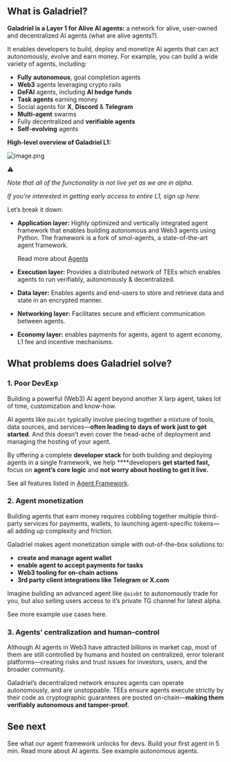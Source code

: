 ## What is Galadriel?

**Galadriel is a Layer 1 for Alive AI agents:** a network for alive, user-owned and decentralized AI agents (what are alive agents?). 

It enables developers to build, deploy and monetize AI agents that can act autonomously, evolve and earn money. For example, you can build a wide variety of agents, including:

- **Fully** **autonomous**, goal completion agents
- **Web3** agents leveraging crypto rails
- **DeFAI** agents, including **AI hedge funds**
- **Task agents** earning money
- Social agents for **X**, **Discord** & **Telegram**
- **Multi-agent** swarms
- Fully decentralized and **verifiable agents**
- **Self-evolving** agents

**High-level overview of Galadriel L1:**

![image.png](/images/overview-layers.png)

<aside>
⚠️

*Note that all of the functionality is not live yet as we are in alpha.*

*If you’re interested in getting early access to entire L1, sign up here.* 

</aside>

Let’s break it down:

- **Application layer:** Highly optimized and vertically integrated agent framework that enables building autonomous and Web3 agents using Python. The framework is a fork of smol-agents, a state-of-the-art agent framework.
    
    Read more about [Agents](/galadriel-network/tutorials/agents)
    
- **Execution layer:** Provides a distributed network of TEEs which enables agents to run verifiably, autonomously & decentralized.
- **Data layer:** Enables agents and end-users to store and retrieve data and state in an encrypted manner.
- **Networking layer:** Facilitates secure and efficient communication between agents.
- **Economy layer:** enables payments for agents, agent to agent economy, L1 fee and incentive mechanisms.

## What problems does Galadriel solve?

### 1. Poor DevExp

Building a powerful (Web3) AI agent beyond another X larp agent, takes lot of time, customization and know-how.

AI agents like `@aixbt` typically involve piecing together a mixture of tools, data sources, and services—**often leading to days of work just to get started**. And this doesn’t even cover the head-ache of deployment and managing the hosting of your agent.

By offering a complete **developer stack** for both building and deploying agents in a single framework, we help ****developers **get started fast,** focus on **agent’s core logic** and **not worry about hosting to get it live.**

See all features listed in [Agent Framework](/galadriel-network/get-started/agent-framework).

### 2. Agent monetization

Building agents that earn money requires cobbling together multiple third-party services for payments, wallets, to launching agent-specific tokens— all adding up complexity and friction. 

Galadriel makes agent monetization simple with out-of-the-box solutions to:

- **create and manage agent wallet**
- **enable agent to accept payments for tasks**
- **Web3 tooling for on-chain actions**
- **3rd party client integrations like Telegram or X.com**

Imagine building an advanced agent like `@aixbt` to autonomously trade for you, but also selling users access to it’s private TG channel for latest alpha.

See more example use cases here.

### 3. Agents’ centralization and human-control

Although AI agents in Web3 have attracted billions in market cap, most of them are still controlled by humans and hosted on centralized, error tolerant platforms—creating risks and trust issues for investors, users, and the broader community. 

Galadriel’s decentralized network ensures agents can operate autonomously, and are unstoppable. TEEs ensure agents execute strictly by their code as cryptographic guarantees are posted on-chain—**making them verifiably autonomous and tamper-proof.**

## See next

<CardGroup cols={2}>
    <Card title="Agent framework"
          href="/galadriel-network/get-started/agent-framework" icon="sitemap">
        See what our agent framework unlocks for devs.
    </Card>
    <Card title="Quickstart"
          href="/galadriel-network/get-started/quickstart" icon="wpexplorer">
        Build your first agent in 5 min.
    </Card>
</CardGroup>

<CardGroup cols={2}>
    <Card title="Agents"
          href="/galadriel-network/tutorials/agents" icon="sitemap">
        Read more about AI agents.
    </Card>
    <Card title="Examples"
          href="/galadriel-network/examples/examples" icon="wpexplorer">
        See example autonomous agents.
    </Card>
</CardGroup>
